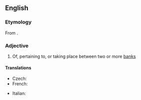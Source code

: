 ==English==

===Etymology===
From {{prefix|inter|bank}}.

===Adjective===
{{en-adj|-}}

# Of, pertaining to, or taking place between two or more [[bank]]s

====Translations====
{{trans-top|of, pertaining to, or taking place between two or more banks}}
* Czech: {{t|cs|mezibankovní}}
* French: {{t+|fr|interbancaire}}
{{trans-mid}}
* Italian: {{t-|it|interbancario}}
{{trans-bottom}}